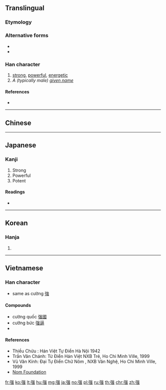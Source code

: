 {{character info/new}}
{{also|強|彊}}
==Translingual==
{{stroke order|strokes=12}}

===Etymology===
{{Han simp|彊|f=畺|t=虽}}

===Alternative forms===
* {{l|mul|強}}
* {{l|mul|彊}}

===Han character===
{{Han char|rn=57|rad=弓|as=09|sn=12|four=|canj=NRLI|ids=⿰弓虽}}

# [[strong]], [[powerful]], [[energetic]]
# ''A (typically male) [[given name]]''

====References====
* {{Han ref|kx=0360.040|dkj=09822|dj=0676.080|hdz=20999.150|uh=5F3A|ud=24378}}

----

==Chinese==
{{zh-see|強}}

----

==Japanese==

===Kanji===
{{ja-kanji|grade=|rs=弓09}}

# Strong
# Powerful
# Potent

====Readings====
* {{ja-readings|on=[[きょう]] (kyō), [[ごう]] (gō)|kun=[[つよい]] (tsuyoi), [[しいる]] (shiiru), [[つよまる]] (tsuyomaru)}}

----

==Korean==

===Hanja===
{{ko-hanja|hangeul=강|eumhun=|rv=gang|mr=kang|y=kang}}

# {{defn|lang=ko|sort=弓09}}

----

==Vietnamese==

===Han character===
{{vi-hantu|[[càng]], [[cường]], [[cưỡng]], [[gượng]], [[ngượng]]|rs=弓09}}

* same as cường [[強]]

====Compounds====
* cường quốc [[强國]]
* cưỡng bức [[强逼]]
* {{defn|lang=vi|sort=弓09}}

====References====
* Thiều Chửu : Hán Việt Tự Điển Hà Nội 1942
* Trần Văn Chánh: Từ Điển Hán Việt NXB Trẻ, Ho Chi Minh Ville, 1999
* Vũ Văn Kính: Đại Tự Điển Chữ Nôm , NXB Văn Nghệ, Ho Chi Minh Ville, 1999
* [http://nomfoundation.org/common/nom_details.php?codepoint=5f3a Nom Foundation]

[[fr:强]]
[[ko:强]]
[[lt:强]]
[[hu:强]]
[[mg:强]]
[[ja:强]]
[[no:强]]
[[pl:强]]
[[ru:强]]
[[th:强]]
[[chr:强]]
[[zh:强]]
